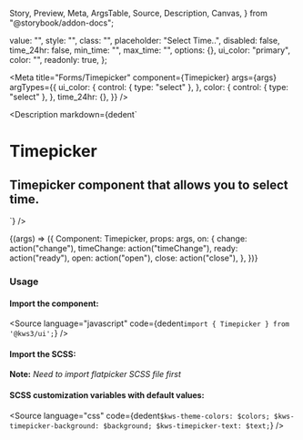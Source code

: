   Story,
  Preview,
  Meta,
  ArgsTable,
  Source,
  Description,
  Canvas,
} from "@storybook/addon-docs";

  value: "",
  style: "",
  class: "",
  placeholder: "Select Time..",
  disabled: false,
  time_24hr: false,
  min_time: "",
  max_time: "",
  options: {},
  ui_color: "primary",
  color: "",
  readonly: true,
};

<Version />

<Meta
  title="Forms/Timepicker"
  component={Timepicker}
  args={args}
  argTypes={{
    ui_color: {
      control: { type: "select" },
    },
    color: {
      control: { type: "select" },
    },
    time_24hr: {},
  }}
/>

<Description
  markdown={dedent`
# Timepicker
## Timepicker component that allows you to select time.
`}
/>

<Canvas>
  <Story name="Timepicker" args={args}>
    {(args) => ({
      Component: Timepicker,
      props: args,
      on: {
        change: action("change"),
        timeChange: action("timeChange"),
        ready: action("ready"),
        open: action("open"),
        close: action("close"),
      },
    })}
  </Story>
</Canvas>

<ArgsTable story="Timepicker" />

### Usage

#### Import the component:

<Source
  language="javascript"
  code={dedent`import { Timepicker } from '@kws3/ui';`}
/>

#### Import the SCSS:

<div class="notification is-warning">
  <strong>Note:</strong> <em>Need to import flatpicker SCSS file first</em>
</div>
<Source
  language="javascript"
  code={dedent`
    @import 'flatpickr/dist/flatpickr';
    @import '@kws3/ui/styles/Timepicker.scss';`}
/>

#### SCSS customization variables with default values:

<Source
  language="css"
  code={dedent`
      $kws-theme-colors: $colors;
      $kws-timepicker-background: $background;
      $kws-timepicker-text: $text;
    `}
/>
